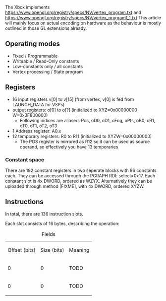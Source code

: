 The Xbox implements https://www.opengl.org/registry/specs/NV/vertex_program.txt and https://www.opengl.org/registry/specs/NV/vertex_program1_1.txt
This article will mainly focus on actual encoding on hardware as the behaviour is mostly outlined in those GL extensions already.

== Operating modes ==

* Fixed / Programmable
* Writeable / Read-Only constants
* Low-constants only / all constants
* Vertex processing / State program

== Registers ==

* 16 input registers v[0] to v[15] (from vertex, v[0] is fed from LAUNCH_DATA for VSPs)
* output registers: o[0] to o[?] (initialized to XYZ=0x00000000 W=0x3F800000)
** Following indices are aliased: Pos, oD0, oD1, oFog, oPts, oB0, oB1, oT0, oT1, oT2, oT3
* 1 Address register: A0.x
* 12 temporary registers: R0 to R11 (initialized to XYZW=0x00000000)
** The POS register is mirrored as R12 so it can be used as source operand, so effectively you have 13 temporaries

=== Constant space ===

There are 192 constant registers in two seperate blocks with 96 constants each.
They can be accessed through the PGRAPH RDI: select=0x17. Each constant slot is 4x DWORD, ordered as WZYX.
Alternatively they can be uploaded through method [FIXME], with 4x DWORD, ordered XYZW.

== Instructions ==

In total, there are 136 instruction slots.

Each slot consists of 16 bytes, describing the operation:

{| class="wikitable"
|+Fields
|-
|Offset (bits)
|Size (bits)
|Meaning
|-
|0
|0
|TODO
|-
|0
|0
|TODO
|}